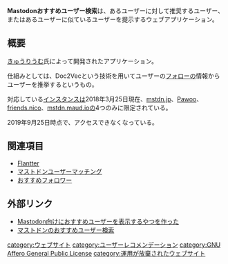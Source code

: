 {{Infobox software
| Name                = Mastodonおすすめユーザー検索
<!-- Image -->
| Developer           = [[きゅうりうむ]]
| SourceCode          = https://github.com/cucmberium/Eryngium
| Platform            = ウェブ
| ProgrammingLanguage = Python
<!-- Launch -->
<!-- Kifu  -->
| License             = [[GNU Affero General Public License]]
| Web                 = <nowiki>https://nocona.cucmber.net/eryngium</nowiki> (リンク切れ)
}}'''Mastodonおすすめユーザー検索'''は、あるユーザーに対して推奨するユーザー、またはあるユーザーに似ているユーザーを提示するウェブアプリケーション。

== 概要 ==
[[きゅうりうむ]]氏によって開発されたアプリケーション。

仕組みとしては、Doc2Vecという技術を用いてユーザーの[[フォロー]]の情報からユーザーを推挙するというもの。

対応している[[インスタンス]]は2018年3月25日現在、[[mstdn.jp]]、[[Pawoo]]、[[friends.nico]]、[[mstdn.maud.io]]の4つのみに限定されている。

2019年9月25日時点で、アクセスできなくなっている。

==関連項目==
* [[Flantter]]
* [[マストドンユーザーマッチング]]
* [[おすすめフォロワー]]

==外部リンク==
* [http://cucmberium.hatenablog.com/entry/2018/03/25/203828 Mastodon向けにおすすめユーザーを表示するやつを作った]
* [http://www.itmedia.co.jp/news/articles/1803/25/news031.html マストドンのおすすめユーザー検索]

[[category:ウェブサイト]]
[[category:ユーザーレコメンデーション]]
[[category:GNU Affero General Public License]]
[[category:運用が放棄されたウェブサイト]]